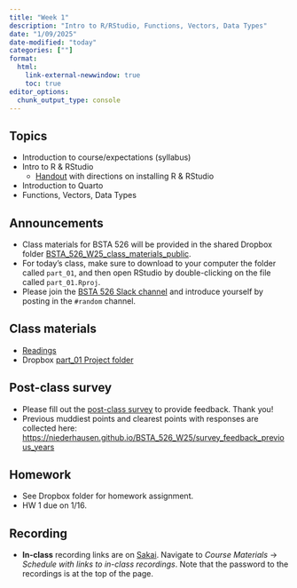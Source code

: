 ```yaml
---
title: "Week 1"
description: "Intro to R/RStudio, Functions, Vectors, Data Types"
date: "1/09/2025"
date-modified: "today"
categories: [""]
format: 
  html:
    link-external-newwindow: true
    toc: true
editor_options: 
  chunk_output_type: console
---
```




## Topics

* Introduction to course/expectations (syllabus)
* Intro to R & RStudio
    * [Handout](../resources/R info.pdf) with directions on installing R & RStudio
* Introduction to Quarto
* Functions, Vectors, Data Types


## Announcements

* Class materials for BSTA 526 will be provided in the shared Dropbox folder [BSTA_526_W25_class_materials_public](XXXX). 
* For today's class, make sure to download to your computer the folder called `part_01`, and then open RStudio by double-clicking on the file called `part_01.Rproj`.
* Please join the [BSTA 526 Slack channel](https://join.slack.com/t/bsta526w25/shared_invite/zt-2x4jl264g-KV9YvPTAqKWuEBB1gE10BA) and introduce yourself by posting in the `#random` channel.


## Class materials

* [Readings](../readings/01-reading.qmd)
* Dropbox [part_01 Project folder](XXX)

## Post-class survey

* Please fill out the [post-class survey](https://ohsu.ca1.qualtrics.com/jfe/form/SV_dhbhugCU2UnjYOi) to provide feedback. Thank you!
* Previous muddiest points and clearest points with responses are collected here: <https://niederhausen.github.io/BSTA_526_W25/survey_feedback_previous_years>

## Homework

* See Dropbox folder for homework assignment.
* HW 1 due on 1/16.

## Recording

* __In-class__ recording links are on [Sakai](https://sakai.ohsu.edu/portal/site/BSTA-526-1-21901-W25). Navigate to _Course Materials_ -> _Schedule with links to in-class recordings_. Note that the password to the recordings is at the top of the page. 




